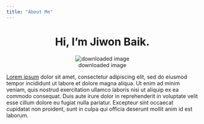 ```yaml
---
title: "About Me"
---
```

  
<center>
# Hi, I'm Jiwon Baik.
![downloaded image](img/download.jpg)
</center>
  
[Lorem ipsum](https://www.lipsum.com/) dolor sit amet, consectetur adipiscing elit, sed do eiusmod tempor incididunt ut labore et dolore magna aliqua. Ut enim ad minim veniam, quis nostrud exercitation ullamco laboris nisi ut aliquip ex ea commodo consequat. Duis aute irure dolor in reprehenderit in voluptate velit esse cillum dolore eu fugiat nulla pariatur. Excepteur sint occaecat cupidatat non proident, sunt in culpa qui officia deserunt mollit anim id est laborum.